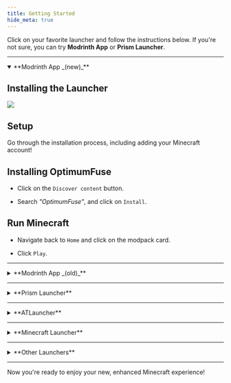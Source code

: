 ```yaml
---
title: Getting Started
hide_meta: true
---
```


Click on your favorite launcher and follow the instructions below. If you're not sure, you can try **Modrinth App** or
**Prism Launcher**.

***

<details open="open">
<summary>**Modrinth App _(new)_**</summary>

## Installing the Launcher

[![](https://img.shields.io/badge/Install%20Here-Modrinth%20App-%2300AF5C?style=for-the-badge)](https://modrinth.com/app)

<ModAsset
  width="100%"
  title="Modrinth Download"
  location="optimum-fuse:modrinth_download"
/>

## Setup

Go through the installation process, including adding your Minecraft account!

## Installing OptimumFuse

- Click on the `Discover content` button.

<ModAsset
  width="100%"
  title="Modrinth Search"
  location="optimum-fuse:new_modrinth_search"
/>

- Search _"OptimumFuse"_, and click on `Install`.

<ModAsset
  width="100%"
  title="Modrinth Install"
  location="optimum-fuse:new_modrinth_install"
/>

## Run Minecraft

- Navigate back to `Home` and click on the modpack card.

<ModAsset
  width="50%"
  title="Modrinth Card"
  location="optimum-fuse:new_modrinth_card"
/>

- Click `Play`.

<ModAsset
  width="100%"
  title="Modrinth Play"
  location="optimum-fuse:new_modrinth_play"
/>

</details>

***

<details>
<summary>**Modrinth App _(old)_**</summary>

## Installing the Launcher

[![](https://img.shields.io/badge/Install%20Here-Modrinth%20App-%2300AF5C?style=for-the-badge)](https://modrinth.com/app)

<ModAsset
  width="100%"
  title="Modrinth Download"
  location="optimum-fuse:modrinth_download"
/>

## Setup

Go through the installation process, including adding your Minecraft account!

## Installing OptimumFuse

- Click on the `Browse` button.

<ModAsset
  width="100%"
  title="Modrinth Search"
  location="optimum-fuse:modrinth_search"
/>

- Search _"OptimumFuse"_, and click on `Install`.

<ModAsset
  width="100%"
  title="Modrinth Install"
  location="optimum-fuse:modrinth_install"
/>

## Run Minecraft

- Navigate back to `Home` and click on the modpack card.

<ModAsset
  width="50%"
  title="Modrinth Card"
  location="optimum-fuse:modrinth_card"
/>

- Click `Play`.

<ModAsset
  width="50%"
  title="Modrinth Play"
  location="optimum-fuse:modrinth_play"
/>

</details>

***

<details>
<summary>**Prism Launcher**</summary>

## Installing the Launcher

[![](https://img.shields.io/badge/Install%20Here-Prism%20Launcher-%23d74059?style=for-the-badge)](https://prismlauncher.org/download/windows)

## Setup

Go through the installation process, including adding your Minecraft account!

## Installing OptimumFuse

- Click on the `Add Instance` button.

<ModAsset
  width="100%"
  title="Prism Add"
  location="optimum-fuse:prism_add"
/>

- A new window will pop-up. Select the `Modrinth` tab, and search for _"OptimumFuse"_.

<ModAsset
  width="100%"
  title="Prism Search"
  location="optimum-fuse:prism_search"
/>

- Click on the modpack card, and click on `Ok`.

- Click the `Launch` button to start the game.

<ModAsset
  width="100%"
  title="Prism Play"
  location="optimum-fuse:prism_play"
/>

</details>

***

<details>
<summary>**ATLauncher**</summary>

_Here are some useful links:_

- **<a href="https://apexminecrafthosting.com/how-to-play-modpacks-with-the-atlauncher/" target="_blank">How
  to Play Modpacks with the ATLauncher - Apex Hosting</a>**

</details>

***

<details>
<summary>**Minecraft Launcher**</summary>

**Minecraft Launcher** is not supported.

</details>

***

<details>
<summary>**Other Launchers**</summary>

Refer to your launcher's documentation.

</details>

***

Now you're ready to enjoy your new, enhanced Minecraft experience!
